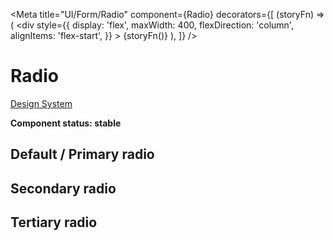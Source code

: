 
<Meta
  title="UI/Form/Radio"
  component={Radio}
  decorators={[
    (storyFn) => (
      <div
        style={{
          display: 'flex',
          maxWidth: 400,
          flexDirection: 'column',
          alignItems: 'flex-start',
        }}
      >
        {storyFn()}
      </div>
    ),
  ]}
/>

# Radio

[Design System](https://designsystem.amsterdam.nl/7awj1hc9f/p/6495d9-radio)

**Component status: stable**

## Default / Primary radio

<Preview>
  <Story name="Default / Primary">
    <React.Fragment>
      <RadioGroup name="group-1">
        <Label htmlFor="primary-radio-1" label="Default">
          <Radio id="primary-radio-1" variant="primary" />
        </Label>
        <Label htmlFor="primary-radio-2" label="Checked">
          <Radio id="primary-radio-2" variant="primary" checked />
        </Label>
      </RadioGroup>
      <RadioGroup name="group-2-disabled" disabled>
        <Label htmlFor="primary-radio-3" label="Disabled">
          <Radio id="primary-radio-3" variant="primary" />
        </Label>
        <Label htmlFor="primary-radio-3" label="Checked and disabled">
          <Radio id="primary-radio-3" variant="primary" checked />
        </Label>
      </RadioGroup>
      <RadioGroup name="group-2-errored" error>
        <Label htmlFor="primary-radio-3" label="Errored">
          <Radio id="primary-radio-3" variant="primary" />
        </Label>
      </RadioGroup>
    </React.Fragment>
  </Story>
</Preview>

## Secondary radio

<Preview>
  <Story name="Secondary">
    <React.Fragment>
      <RadioGroup name="group-2">
        <Label htmlFor="secondary-radio-1" label="Default">
          <Radio id="secondary-radio-1" variant="secondary" />
        </Label>
        <Label htmlFor="secondary-radio-2" label="Checked">
          <Radio id="secondary-radio-2" variant="secondary" checked />
        </Label>
      </RadioGroup>
      <RadioGroup name="group-2-disabled" disabled>
        <Label htmlFor="secondary-radio-3" label="Disabled">
          <Radio id="secondary-radio-3" variant="secondary" />
        </Label>
        <Label htmlFor="secondary-radio-3" label="Checked and disabled">
          <Radio id="secondary-radio-3" variant="secondary" checked />
        </Label>
      </RadioGroup>
      <RadioGroup name="group-2-errored" error>
        <Label htmlFor="secondary-radio-3" label="Errored">
          <Radio id="secondary-radio-3" variant="secondary" />
        </Label>
      </RadioGroup>
    </React.Fragment>
  </Story>
</Preview>

## Tertiary radio

<Preview>
  <Story name="Tertiary">
    <React.Fragment>
      <RadioGroup name="group-3">
        <Label htmlFor="tertiary-radio-1" label="Default">
          <Radio id="tertiary-radio-1" variant="tertiary" />
        </Label>
        <Label htmlFor="tertiary-radio-2" label="Checked">
          <Radio id="tertiary-radio-2" variant="tertiary" checked />
        </Label>
      </RadioGroup>
      <RadioGroup name="group-3-disabled" disabled>
        <Label htmlFor="tertiary-radio-3" label="Disabled">
          <Radio id="tertiary-radio-3" variant="tertiary" />
        </Label>
        <Label htmlFor="tertiary-radio-3" label="Checked and disabled">
          <Radio id="tertiary-radio-3" variant="tertiary" checked />
        </Label>
      </RadioGroup>
      <RadioGroup name="group-3-errored" error>
        <Label htmlFor="tertiary-radio-3" label="Errored">
          <Radio id="tertiary-radio-3" variant="tertiary" />
        </Label>
      </RadioGroup>
    </React.Fragment>
  </Story>
</Preview>
